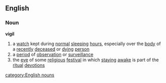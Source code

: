 ==English==
===Noun===
'''vigil'''
#a [[watch]] kept during [[normal]] [[sleeping]] [[hour]]s, especially over the [[body]] of a [[recently]] [[deceased]] or [[dying]] [[person]]
#a [[period]] of [[observation]] or [[surveillance]]
#the [[eve]] of some [[religious]] [[festival]] in which [[staying]] [[awake]] is part of the [[ritual]] [[devotion]]s
[[category:English nouns]]